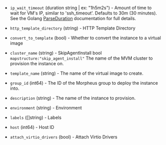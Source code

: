 <!-- Code generated from the comments of the Config struct in builder/mvm/iso/config.go; DO NOT EDIT MANUALLY -->

- `ip_wait_timeout` (duration string | ex: "1h5m2s") - Amount of time to wait for VM's IP, similar to 'ssh_timeout'.
  Defaults to 30m (30 minutes). See the Golang
  [ParseDuration](https://golang.org/pkg/time/#ParseDuration) documentation
  for full details.

- `http_template_directory` (string) - HTTP Template Directory

- `convert_to_template` (bool) - Whether to convert the instance to a virtual image

- `cluster_name` (string) - SkipAgentInstall            bool   `mapstructure:"skip_agent_install"`
  The name of the MVM cluster to provision the instance on.

- `template_name` (string) - The name of the virtual image to create.

- `group_id` (int64) - The ID of the Morpheus group to deploy the instance into.

- `description` (string) - The name of the instance to provision.

- `environment` (string) - Environment

- `labels` ([]string) - Labels

- `host` (int64) - Host ID

- `attach_virtio_drivers` (bool) - Attach Virtio Drivers

<!-- End of code generated from the comments of the Config struct in builder/mvm/iso/config.go; -->
